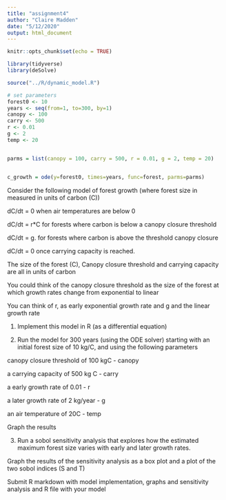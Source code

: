 ```yaml
---
title: "assignment4"
author: "Claire Madden"
date: "5/12/2020"
output: html_document
---
```


```r
knitr::opts_chunk$set(echo = TRUE)

library(tidyverse)
library(deSolve)
```




```r
source("../R/dynamic_model.R")

# set parameters
forest0 <- 10
years <- seq(from=1, to=300, by=1)
canopy <- 100
carry <- 500
r <- 0.01
g <- 2
temp <- 20


parms = list(canopy = 100, carry = 500, r = 0.01, g = 2, temp = 20)


c_growth = ode(y=forest0, times=years, func=forest, parms=parms)


```

Consider the following model of forest growth (where forest size in measured in units of carbon (C))

dC/dt = 0 when air temperatures are below 0

dC/dt  = r*C for forests where carbon is below a canopy closure threshold 

dC/dt = g. for forests where carbon is above the threshold canopy closure

dC/dt = 0 once carrying capacity is reached.



The size of the forest (C), Canopy closure threshold and carrying capacity are all in units of carbon 

You could think of the canopy closure threshold as the size of the forest at which growth rates change from exponential to linear

You can think of r, as early exponential growth rate and g and the linear growth rate 


1. Implement this model in R (as a differential equation)

2. Run the model for 300 years (using the ODE solver)  starting with an initial forest size of 10 kg/C, and using the following parameters

canopy closure threshold of 100 kgC  - canopy

a carrying capacity of 500 kg C - carry

a early growth rate of 0.01 - r

 a later growth rate of 2 kg/year - g

an air temperature of 20C - temp

Graph the results

3. Run a sobol sensitivity analysis that explores how the estimated maximum forest size varies with early and later growth rates. 

Graph the results of the sensitivity analysis as a box plot and a plot of the two sobol indices (S and T)



Submit R markdown with model implementation, graphs and sensitivity analysis and R file with your model



